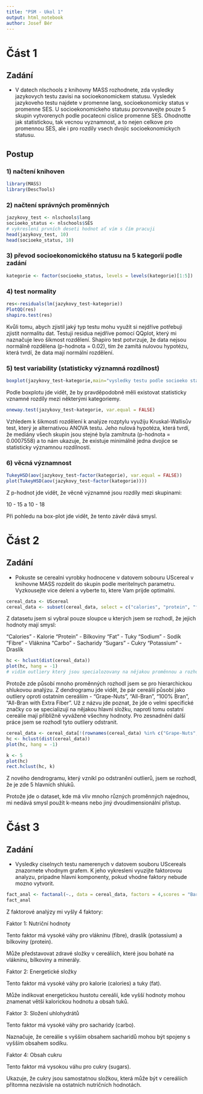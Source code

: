 ```yaml
---
title: "PSM - Ukol 1"
output: html_notebook
author: Josef Bér
---
```


# Část 1

## Zadání

-   V datech nlschools z knihovny MASS rozhodnete, zda vysledky jazykovych testu zavisi na socioekonomickem statusu. Vysledek jazykoveho testu najdete v promenne lang, socioekonomicky status v promenne SES. U socioekonomickeho statusu porovnavejte pouze 5 skupin vytvorenych podle pocatecni cislice promenne SES. Ohodnotte jak statistickou, tak vecnou vyznamnost, a to nejen celkove pro promennou SES, ale i pro rozdily vsech dvojic socioekonomickych statusu.

## Postup

### 1) načtení knihoven

```r
library(MASS)
library(DescTools)
```

### 2) načtení správných proměnných 

```r
jazykovy_test <- nlschools$lang
socioeko_status <- nlschools$SES
# vykreslení prvních deseti hodnot ať vím s čím pracuji
head(jazykovy_test, 10)
head(socioeko_status, 10)
```

### 3) převod socioekonomického statusu na  5 kategorií podle zadání

```r
kategorie <- factor(socioeko_status, levels = levels(kategorie)[1:5])
```

### 4) test normality

```r
res<-residuals(lm(jazykovy_test~kategorie))
PlotQQ(res)
shapiro.test(res) 
```

Kvůli tomu, abych zjistil jaký typ testu mohu využít si nejdříve potřebuji zjistit normalitu dat. Testuji residua nejdříve pomocí QQplot, který mi naznačuje levo šikmost rozdělení. Shapiro test potvrzuje, že data nejsou normálně rozdělena (p-hodnota = 0.02), tím že zamítá nulovou hypotézu, která tvrdí, že data mají normální rozdělení.

### 5) test variability (statisticky významná rozdílnost)

```r
boxplot(jazykovy_test~kategorie,main="vysledky testu podle socioeko statusu",col="orange")
```

Podle boxplotu jde vidět, že by pravděpodobně měli existovat statisticky vznamné rozdíly mezi některými kategoriemy.

```r
oneway.test(jazykovy_test~kategorie, var.equal = FALSE)
```

Vzhledem k šikmosti rozdělení k analýze rozptylu využiju Kruskal-Wallisův test, který je alternativou ANOVA testu. Jeho nulová hypotéza, která tvrdí, že mediány všech skupin jsou stejné byla zamítnuta (p-hodnota = 0.0007558) a to nám ukazuje, že existuje minimálně jedna dvojice se statisticky významnou rozdílností.

### 6) věcná významnost

```r
TukeyHSD(aov(jazykovy_test~factor(kategorie), var.equal = FALSE))
plot(TukeyHSD(aov(jazykovy_test~factor(kategorie))))
```

Z p-hodnot jde vidět, že věcně významné jsou rozdíly mezi skupinami:

10 - 15 a 10 - 18

Při pohledu na box-plot jde vidět, že tento závěr dává smysl.

# Část 2

## Zadání

-   Pokuste se cerealni vyrobky hodnocene v datovem sobouru UScereal v knihovne MASS rozdelit do skupin podle meritelnych parametru. Vyzkousejte vice deleni a vyberte to, ktere Vam prijde optimalni.

```r
cereal_data <- UScereal
cereal_data <- subset(cereal_data, select = c("calories", "protein", "fat", "sodium", "fibre", "carbo", "sugars", "potassium"))
```

Z datasetu jsem si vybral pouze sloupce u kterých jsem se rozhodl, že jejich hodnoty mají smysl:

"Calories" - Kalorie
"Protein" - Bílkoviny
"Fat" - Tuky
"Sodium" - Sodík
"Fibre" - Vláknina
"Carbo" - Sacharidy
"Sugars" - Cukry
"Potassium" - Draslík

```r
hc <- hclust(dist(cereal_data))
plot(hc, hang = -1)
# vidím outliery který jsou specialozovany na nějakou proměnnou a rozhodnul jsem se jich zbavit pro tuto analýzu
```

Protože zde působí mnoho proměnných rozhodl jsem se pro hierarchickou shlukovou analýzu. Z dendrogramu jde vidět, že pár cereálií působí jako outliery oproti ostatním cereáliím - "Grape-Nuts", "All-Bran", "100% Bran", "All-Bran with Extra Fiber". Už z názvu jde poznat, že jde o velmi specifické značky co se specializují na nějakou hlavní složku, naproti tomu ostatní cereálie mají přibližně vyvážené všechny hodnoty. Pro zesnadnění další práce jsem se rozhodl tyto outliery odstranit.

```r

cereal_data <- cereal_data[!(rownames(cereal_data) %in% c("Grape-Nuts", "All-Bran", "100% Bran", "All-Bran with Extra Fiber")), ]
hc <- hclust(dist(cereal_data))
plot(hc, hang = -1)
```

```r
k <- 5
plot(hc)
rect.hclust(hc, k)
```

Z nového dendrogramu, který vznikl po odstranění outlierů, jsem se rozhodl, že je zde 5 hlavních shluků.

Protože jde o dataset, kde má vliv mnoho různých proměnných najednou, mi nedává smysl použít k-means nebo jiný dvoudimensionální přístup.

# Část 3

## Zadání

-   Vysledky ciselnych testu namerenych v datovem souboru UScereals znazornete vhodnym grafem. K jeho vykresleni vyuzijte faktorovou analyzu, pripadne hlavni komponenty, pokud vhodne faktory nebude mozno vytvorit.

```r
fact_anal <- factanal(~., data = cereal_data, factors = 4,scores = "Bartlett")
fact_anal
```

Z faktorové analýzy mi vyšly 4 faktory:

Faktor 1: Nutriční hodnoty

Tento faktor má vysoké váhy pro vlákninu (fibre), draslík (potassium) a bílkoviny (protein).

Může představovat zdravé složky v cereáliích, které jsou bohaté na vlákninu, bílkoviny a minerály.

Faktor 2: Energetické složky

Tento faktor má vysoké váhy pro kalorie (calories) a tuky (fat).

Může indikovat energetickou hustotu cereálií, kde vyšší hodnoty mohou znamenat větší kalorickou hodnotu a obsah tuků.

Faktor 3: Složení uhlohydrátů

Tento faktor má vysoké váhy pro sacharidy (carbo).

Naznačuje, že cereálie s vyšším obsahem sacharidů mohou být spojeny s vyšším obsahem sodíku.

Faktor 4: Obsah cukru

Tento faktor má vysokou váhu pro cukry (sugars).

Ukazuje, že cukry jsou samostatnou složkou, která může být v cereáliích přítomna nezávisle na ostatních nutričních hodnotách.
